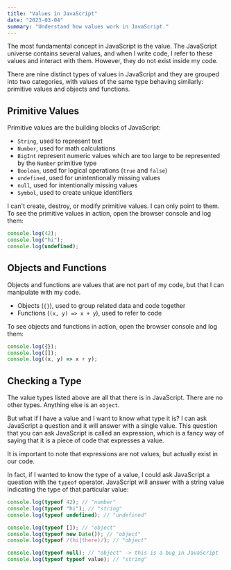```yaml
---
title: "Values in JavaScript"
date: "2023-03-04"
summary: "Understand how values work in JavaScript."
---
```


The most fundamental concept in JavaScript is the value. The JavaScript universe contains several values, and when I write code, I refer to these values and interact with them. However, they do not exist inside my code.

There are nine distinct types of values in JavaScript and they are grouped into two categories, with values of the same type behaving similarly: primitive values and objects and functions.

## Primitive Values

Primitive values are the building blocks of JavaScript:

- `String`, used to represent text
- `Number`, used for math calculations
- `BigInt` represent numeric values which are too large to be represented by the `Number` primitive type
- `Boolean`, used for logical operations (`true` and `false`)
- `undefined`, used for unintentionally missing values
- `null`, used for intentionally missing values
- `Symbol`, used to create unique identifiers

I can't create, destroy, or modify primitive values. I can only point to them.
To see the primitive values in action, open the browser console and log them:

```js
console.log(42);
console.log("hi");
console.log(undefined);
```

## Objects and Functions

Objects and functions are values that are not part of my code, but that I can manipulate with my code.

- Objects (`{}`), used to group related data and code together
- Functions (`(x, y) => x + y`), used to refer to code

To see objects and functions in action, open the browser console and log them:

```js
console.log({});
console.log([]);
console.log((x, y) => x + y);
```

## Checking a Type

The value types listed above are all that there is in JavaScript. There are no other types. Anything else is an `object`.

But what if I have a value and I want to know what type it is? I can ask JavaScript a question and it will answer with a single value. This question that you can ask JavaScript is called an expression, which is a fancy way of saying that it is a piece of code that expresses a value.

It is important to note that expressions are not values, but actually exist in our code.

In fact, if I wanted to know the type of a value, I could ask JavaScript a question with the `typeof` operator. JavaScript will answer with a string value indicating the type of that particular value:

```js
console.log(typeof 42); // "number"
console.log(typeof "hi"); // "string"
console.log(typeof undefined); // "undefined"

console.log(typeof []); // "object"
console.log(typeof new Date()); // "object"
console.log(typeof /(hi|there)/); // "object"

console.log(typeof null); // "object" -> this is a bug in JavaScript
console.log(typeof typeof value); // "string"
```
